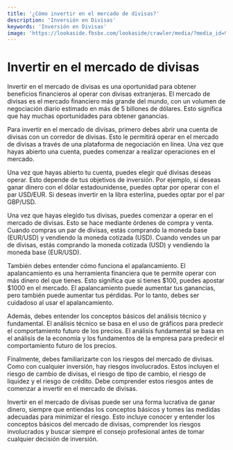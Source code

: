 ```yaml
---
title: '¿Cómo invertir en el mercado de divisas?'
description: 'Inversión en Divisas'
keywords: 'Inversión en Divisas'
image: 'https://lookaside.fbsbx.com/lookaside/crawler/media/?media_id=951285601712386'
---
```




# Invertir en el mercado de divisas

Invertir en el mercado de divisas es una oportunidad para obtener beneficios financieros al operar con divisas extranjeras. El mercado de divisas es el mercado financiero más grande del mundo, con un volumen de negociación diario estimado en más de 5 billones de dólares. Esto significa que hay muchas oportunidades para obtener ganancias.

Para invertir en el mercado de divisas, primero debes abrir una cuenta de divisas con un corredor de divisas. Esto le permitirá operar en el mercado de divisas a través de una plataforma de negociación en línea. Una vez que hayas abierto una cuenta, puedes comenzar a realizar operaciones en el mercado.

Una vez que hayas abierto tu cuenta, puedes elegir qué divisas deseas operar. Esto depende de tus objetivos de inversión. Por ejemplo, si deseas ganar dinero con el dólar estadounidense, puedes optar por operar con el par USD/EUR. Si deseas invertir en la libra esterlina, puedes optar por el par GBP/USD.

<ImageAdd source="https://thumbor.forbes.com/thumbor/fit-in/900x510/https://www.forbes.com/advisor/in/wp-content/uploads/2022/03/pexels-pixabay-163069-Cropped-scaled.jpg"/>

Una vez que hayas elegido tus divisas, puedes comenzar a operar en el mercado de divisas. Esto se hace mediante órdenes de compra y venta. Cuando compras un par de divisas, estás comprando la moneda base (EUR/USD) y vendiendo la moneda cotizada (USD). Cuando vendes un par de divisas, estás comprando la moneda cotizada (USD) y vendiendo la moneda base (EUR/USD).

<ImageAdd source="https://cdn.educba.com/academy/wp-content/uploads/2014/02/Forex-Trading-Strategies-1.jpg"/>

También debes entender cómo funciona el apalancamiento. El apalancamiento es una herramienta financiera que te permite operar con más dinero del que tienes. Esto significa que si tienes $100, puedes apostar $1000 en el mercado. El apalancamiento puede aumentar tus ganancias, pero también puede aumentar tus pérdidas. Por lo tanto, debes ser cuidadoso al usar el apalancamiento.

<ImageAdd source="https://howtotrade.com/wp-content/uploads/2020/08/leverage-forex-howtotrade.png"/>

Además, debes entender los conceptos básicos del análisis técnico y fundamental. El análisis técnico se basa en el uso de gráficos para predecir el comportamiento futuro de los precios. El análisis fundamental se basa en el análisis de la economía y los fundamentos de la empresa para predecir el comportamiento futuro de los precios.

<ImageAdd source="https://thumbs.dreamstime.com/b/traiding-concept-forex-chart-screen-red-green-arrows-arrow-going-down-up-d-rendering-155772176.jpg"/>

Finalmente, debes familiarizarte con los riesgos del mercado de divisas. Como con cualquier inversión, hay riesgos involucrados. Estos incluyen el riesgo de cambio de divisas, el riesgo de tipo de cambio, el riesgo de liquidez y el riesgo de crédito. Debe comprender estos riesgos antes de comenzar a invertir en el mercado de divisas.

<ImageAdd source="https://www.ledgerinsights.com/wp-content/uploads/2022/07/fx-euro-dollar-sterling.2-810x524.jpg"/>

Invertir en el mercado de divisas puede ser una forma lucrativa de ganar dinero, siempre que entiendas los conceptos básicos y tomes las medidas adecuadas para minimizar el riesgo. Esto incluye conocer y entender los conceptos básicos del mercado de divisas, comprender los riesgos involucrados y buscar siempre el consejo profesional antes de tomar cualquier decisión de inversión.